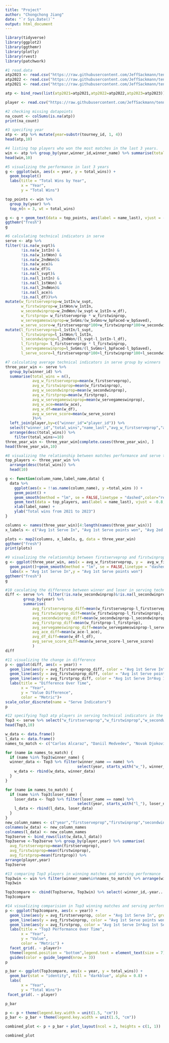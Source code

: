 ---
title: "Project"
author: "Chongchong Jiang"
date: "`r Sys.Date()`"
output: html_document
---
```{r,  message=FALSE,warning=FALSE}
library(tidyverse)
library(ggplot2)
library(ggthemr)
library(plotly)
library(rvest)
library(patchwork)
```

```{r}
#1 read.data
atp2023 <- read.csv("https://raw.githubusercontent.com/JeffSackmann/tennis_atp/master/atp_matches_2023.csv")
atp2022 <- read.csv("https://raw.githubusercontent.com/JeffSackmann/tennis_atp/master/atp_matches_2022.csv")
atp2021 <- read.csv("https://raw.githubusercontent.com/JeffSackmann/tennis_atp/master/atp_matches_2021.csv")

atp <- bind_rows(list(atp2021=atp2021,atp2022=atp2022,atp2023=atp2023))

player <- read.csv("https://raw.githubusercontent.com/JeffSackmann/tennis_atp/master/atp_players.csv")
```

```{r}
#2 checking missing datapoints
na_count <- colSums(is.na(atp))
print(na_count)
```

```{r}
#3 specifing year
atp <- atp %>% mutate(year=substr(tourney_id, 1, 4))
head(atp,10)
```
```{r}
#4 listing top players who won the most matches in the last 3 years. 
win <- atp %>% group_by(year,winner_id,winner_name) %>% summarise(total_wins = n()) %>% arrange(year,-total_wins) %>% left_join(player,by=c("winner_id"="player_id")) %>% select("winner_id","year","total_wins","name_last","winner_name")
head(win,10)
```
```{r}
#5 visualizing the performance in last 3 years
g <- ggplot(win, aes(x = year, y = total_wins)) +
  geom_boxplot()
  labs(title = "Total Wins by Year",
       x = "Year",
       y = "Total Wins") 

top_points <- win %>%
  group_by(year) %>%
  top_n(n = 3, wt = total_wins)

g <- g + geom_text(data = top_points, aes(label = name_last), vjust = -0.8, color = "black", size = 3)
ggthemr("fresh")
g
```

```{r}
#6 calculating technical indicators in serve
serve <- atp %>%
filter(!is.na(w_svpt)& 
       !is.na(w_1stIn) & 
       !is.na(w_1stWon) &  
       !is.na(w_2ndWon)&
       !is.na(w_ace)&
       !is.na(w_df)&
       !is.na(l_svpt)& 
       !is.na(l_1stIn) & 
       !is.na(l_1stWon) &  
       !is.na(l_2ndWon)&
       !is.na(l_ace)&
       !is.na(l_df))%>%
mutate(w_firstserveprop=w_1stIn/w_svpt,
       w_firstwinprop=w_1stWon/w_1stIn,
       w_secondwinprop=w_2ndWon/(w_svpt-w_1stIn-w_df),
       w_firstprop= w_firstserveprop * w_firstwinprop,
       w_servegameswinprop=w_SvGms/(w_SvGms+w_bpFaced-w_bpSaved),
       w_serve_score=w_firstserveprop*100+w_firstwinprop*100+w_secondwinprop*100+w_servegameswinprop*100+w_ace-w_df) %>%
mutate(l_firstserveprop=l_1stIn/l_svpt,
       l_firstwinprop=l_1stWon/l_1stIn,
       l_secondwinprop=l_2ndWon/(l_svpt-l_1stIn-l_df),
       l_firstprop= l_firstserveprop * l_firstwinprop,
       l_servegameswinprop=l_SvGms/(l_SvGms+l_bpFaced-l_bpSaved),
       l_serve_score=l_firstserveprop*100+l_firstwinprop*100+l_secondwinprop*100+l_servegameswinprop*100+l_ace-l_df)
```


```{r}
#7 calculating average technical indicators in serve group by winners 
three_year_win <- serve %>% 
  group_by(winner_id) %>% 
  summarise(total_wins = n(),
            avg_w_firstserveprop=mean(w_firstserveprop),
            avg_w_firstwinprop=mean(w_firstwinprop),
            avg_w_secondwinprop=mean(w_secondwinprop),
            avg_w_firstprop=mean(w_firstprop),
            avg_w_servegameswinprop=mean(w_servegameswinprop),
            avg_w_ace=mean(w_ace),
            avg_w_df=mean(w_df),
            avg_w_serve_score=mean(w_serve_score)
            )%>% 
  left_join(player,by=c("winner_id"="player_id")) %>%       
  select("winner_id","total_wins","name_last","avg_w_firstserveprop","avg_w_firstwinprop","avg_w_secondwinprop","avg_w_firstprop","avg_w_servegameswinprop","avg_w_ace","avg_w_df","avg_w_serve_score")  %>%
  arrange(desc(total_wins)) %>% 
    filter(total_wins>=10) 
three_year_win <- three_year_win[complete.cases(three_year_win), ]
head(three_year_win,10)
```
```{r}
#8 visualizing the relationship between matches performance and serve technical indicators
top_players <- three_year_win %>%
  arrange(desc(total_wins)) %>%
  head(10)

g <- function(column_name,label_name,data) {
  data %>%
    ggplot(aes(x = !!as.name(column_name), y =total_wins )) +
    geom_point() +
    geom_smooth(method = "lm", se = FALSE,linetype = "dashed",color="red")+
    geom_text(data = top_players, aes(label = name_last), vjust = -0.8, color = "black", size = 3)+
    xlab(label_name) +
    ylab("Total wins from 2021 to 2023")    
}

columns <- names(three_year_win)[4:length(names(three_year_win))]
x_labels <- c("Avg 1st Serve In", "Avg 1st Serve points won", "Avg 2ed Serve points won","Avg 1st Serve In*Avg 1st Serve points won","Avg service games won","Avg ace","Avg Double Faults","Avg serve score")

plots <- map2(columns, x_labels, g, data = three_year_win)
ggthemr("fresh")
print(plots)

```
```{r}
#9 visualizing the relationship between firstserveprop and firstwinprop
g <- ggplot(three_year_win, aes(x = avg_w_firstserveprop, y =  avg_w_firstwinprop)) +
  geom_point()+geom_smooth(method = "lm", se = FALSE,linetype = "dashed",color="red")+
  labs(x = "Avg 1st Serve In",y = "Avg 1st Serve points won") 
ggthemr("fresh")
g
```
```{r}
#10 caculating the difference between winner and loser in serving technical indicators
diff <- serve %>%  filter(!is.na(w_secondwinprop)&!is.na(l_secondwinprop)) %>%
        group_by(year) %>% 
        summarise(
            avg_firstserveprop_diff=mean(w_firstserveprop-l_firstserveprop),
            avg_firstwinprop_diff=mean(w_firstwinprop-l_firstwinprop),
            avg_secondwinprop_diff=mean(w_secondwinprop-l_secondwinprop),
            avg_firstprop_diff=mean(w_firstprop-l_firstprop),
            avg_servegameswinprop_diff=mean(w_servegameswinprop-l_servegameswinprop),
            avg_ace_diff=mean(w_ace-l_ace),
            avg_df_diff=mean(w_df-l_df),
            avg_serve_score_diff=mean(w_serve_score-l_serve_score)
            )
diff
```
```{r}
#11 visualizing the change in difference
p <- ggplot(diff, aes(x = year)) +
  geom_line(aes(y = avg_firstserveprop_diff, color = "Avg 1st Serve In", group = 1)) +
  geom_line(aes(y = avg_firstwinprop_diff, color = "Avg 1st Serve points won", group = 1)) +
  geom_line(aes(y = avg_firstprop_diff, color = "Avg 1st Serve In*Avg 1st Serve points won", group = 1)) +
  labs(title = "Difference Over Time",
       x = "Year",
       y = "Value Difference",
       color = "Metric")+
scale_color_discrete(name = "Serve Indicators")
p
```

```{r}
#12 specifying Top3 atp players in serving technical indicators in the last 3 years
Top3 <- serve %>% select("w_firstserveprop","w_firstwinprop","w_secondwinprop","w_firstprop","w_servegameswinprop","w_ace","w_df","l_firstserveprop","l_firstwinprop","l_secondwinprop","l_firstprop","l_servegameswinprop","l_ace","l_df","winner_name","loser_name","year") %>% filter(grepl("Medvedev|Alcaraz|Djokovic", winner_name) | grepl("Medvedev|Alcaraz|Djokovic", loser_name))
head(Top3,10)

w_data <- data.frame()
l_data <- data.frame()
names_to_match <- c("Carlos Alcaraz", "Daniil Medvedev", "Novak Djokovic")

for (name in names_to_match) {
  if (name %in% Top3$winner_name) {
  winner_data <- Top3 %>% filter(winner_name == name) %>% 
                                select(year, starts_with("w_"), winner_name)
    w_data <- rbind(w_data, winner_data)
  }
}

for (name in names_to_match) {
  if (name %in% Top3$loser_name) {
    loser_data <- Top3 %>% filter(loser_name == name) %>% 
                                select(year, starts_with("l_"), loser_name)
    l_data <- rbind(l_data, loser_data)
  }
}
new_column_names <- c("year","firstserveprop","firstwinprop","secondwinprop","firstprop","servegameswinprop","ace","df","player")
colnames(w_data) <- new_column_names
colnames(l_data) <- new_column_names
Top3serve <- bind_rows(list(w_data,l_data))
Top3serve <-Top3serve %>% group_by(player,year) %>% summarise(
  avg_firstserveprop=mean(firstserveprop),
  avg_firstwinprop=mean(firstwinprop),
  avg_firstprop=mean(firstprop)) %>% 
arrange(player,year)
Top3serve
```


```{r}
#13 comparing Top3 players in winning matches and serving performance
Top3win <- win %>% filter(winner_name%in%names_to_match) %>% arrange(winner_name,year)
Top3win

Top3compare <- cbind(Top3serve, Top3win) %>% select(-winner_id,-year...7,-name_last,-winner_name) %>% rename(year = year...2)
Top3compare 
```


```{r}
#14 visualizing comparision in Top3 winning matches and serving performance
p <- ggplot(Top3compare, aes(x = year)) +
  geom_line(aes(y = avg_firstserveprop, color = "Avg 1st Serve In", group = 1)) +
  geom_line(aes(y = avg_firstwinprop, color = "Avg 1st Serve points won", group = 1)) +
  geom_line(aes(y = avg_firstprop, color = "Avg 1st Serve In*Avg 1st Serve points won", group = 1)) +
  labs(title = "Top3 Performance Over Time",
       x = "Year",
       y = "Value",
       color = "Metric") +
  facet_grid(. ~ player)+
  theme(legend.position = "bottom",legend.text = element_text(size = 7))+ 
  guides(color = guide_legend(nrow = 3))
p

p_bar <- ggplot(Top3compare, aes(x = year, y = total_wins)) +
  geom_bar(stat = "identity", fill = "darkblue", alpha = 0.8) +
  labs(
       x = "Year",
       y = "Total Wins")+
 facet_grid(. ~ player)

p_bar


```
```{r}
p <- p + theme(legend.key.width = unit(1.5, "cm")) 
p_bar <- p_bar + theme(legend.key.width = unit(1.5, "cm"))

combined_plot <- p + p_bar + plot_layout(ncol = 2, heights = c(1, 1))

combined_plot
```








